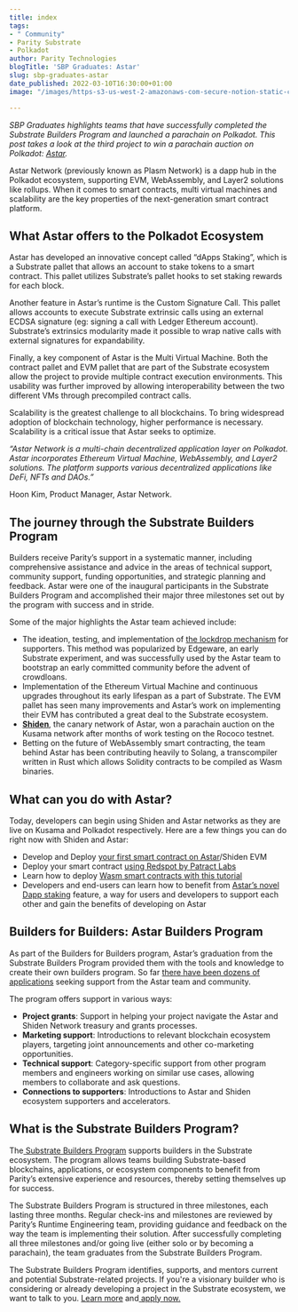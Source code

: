 ```yaml
---
title: index
tags:
- " Community"
- Parity Substrate
- Polkadot
author: Parity Technologies
blogTitle: 'SBP Graduates: Astar'
slug: sbp-graduates-astar
date_published: 2022-03-10T16:30:00+01:00
image: "/images/https-s3-us-west-2-amazonaws-com-secure-notion-static-com-4da7ce7f-ad9e-4354-b8fa-8b9381eae875-sbp_graduates_astar.jpg"

---
```

_SBP Graduates highlights teams that have successfully completed the Substrate Builders Program and launched a parachain on Polkadot. This post takes a look at the third project to win a parachain auction on Polkadot:_ [_Astar_](https://astar.network/)_._

Astar Network (previously known as Plasm Network) is a dapp hub in the Polkadot ecosystem, supporting EVM, WebAssembly, and Layer2 solutions like rollups. When it comes to smart contracts, multi virtual machines and scalability are the key properties of the next-generation smart contract platform.

## **What Astar offers to the Polkadot Ecosystem**

Astar has developed an innovative concept called “dApps Staking”, which is a Substrate pallet that allows an account to stake tokens to a smart contract. This pallet utilizes Substrate’s pallet hooks to set staking rewards for each block.

Another feature in Astar’s runtime is the Custom Signature Call. This pallet allows accounts to execute Substrate extrinsic calls using an external ECDSA signature (eg: signing a call with Ledger Ethereum account). Substrate’s extrinsics modularity made it possible to wrap native calls with external signatures for expandability.

Finally, a key component of Astar is the Multi Virtual Machine. Both the contract pallet and EVM pallet that are part of the Substrate ecosystem allow the project to provide multiple contract execution environments. This usability was further improved by allowing interoperability between the two different VMs through precompiled contract calls.

Scalability is the greatest challenge to all blockchains. To bring widespread adoption of blockchain technology, higher performance is necessary. Scalability is a critical issue that Astar seeks to optimize.

_“​Astar Network is a multi-chain decentralized application layer on Polkadot. Astar incorporates Ethereum Virtual Machine, WebAssembly, and Layer2 solutions. The platform supports various decentralized applications like DeFi, NFTs and DAOs.”_

Hoon Kim, Product Manager, Astar Network.

## **The journey through the Substrate Builders Program**

Builders receive Parity’s support in a systematic manner, including comprehensive assistance and advice in the areas of technical support, community support, funding opportunities, and strategic planning and feedback. Astar were one of the inaugural participants in the Substrate Builders Program and accomplished their major three milestones set out by the program with success and in stride.

Some of the major highlights the Astar team achieved include:

* The ideation, testing, and implementation of [the lockdrop mechanism](https://medium.com/astar-network/lockdrop-the-hitchhikers-guide-to-plasm-network-token-distribution-38299e14d5d4) for supporters. This method was popularized by Edgeware, an early Substrate experiment, and was successfully used by the Astar team to bootstrap an early committed community before the advent of crowdloans.
* Implementation of the Ethereum Virtual Machine and continuous upgrades throughout its early lifespan as a part of Substrate. The EVM pallet has seen many improvements and Astar’s work on implementing their EVM has contributed a great deal to the Substrate ecosystem.
* [**Shiden**](https://medium.com/astar-network/announcing-shiden-network-a-kusama-parachain-of-plasm-network-6654175959d2), the canary network of Astar, won a parachain auction on the Kusama network after months of work testing on the Rococo testnet.
* Betting on the future of WebAssembly smart contracting, the team behind Astar has been contributing heavily to Solang, a transcompiler written in Rust which allows Solidity contracts to be compiled as Wasm binaries.

## **What can you do with Astar?**

Today, developers can begin using Shiden and Astar networks as they are live on Kusama and Polkadot respectively. Here are a few things you can do right now with Shiden and Astar:

* Develop and Deploy [your first smart contract on Astar](https://docs.astar.network/tutorial/develop-and-deploy-your-first-smart-contract-on-aster-shiden-evm)/Shiden EVM
* Deploy your smart contract [using Redspot by Patract Labs](https://docs.astar.network/integration/using-redspot-by-patract-lab)
* Learn how to deploy [Wasm smart contracts with this tutorial](https://docs.astar.network/build/smart-contracts/wasm/solidity)
* Developers and end-users can learn how to benefit from [Astar’s novel Dapp staking](https://docs.astar.network/build/dapp-staking) feature, a way for users and developers to support each other and gain the benefits of developing on Astar

## **Builders for Builders: Astar Builders Program**

As part of the Builders for Builders program, Astar’s graduation from the Substrate Builders Program provided them with the tools and knowledge to create their own builders program. So far [there have been dozens of applications](https://forum.astar.network/c/builders-program/14) seeking support from the Astar team and community.

The program offers support in various ways:

* **Project grants**: Support in helping your project navigate the Astar and Shiden Network treasury and grants processes.
* **Marketing support**: Introductions to relevant blockchain ecosystem players, targeting joint announcements and other co-marketing opportunities.
* **Technical support**: Category-specific support from other program members and engineers working on similar use cases, allowing members to collaborate and ask questions.
* **Connections to supporters**: Introductions to Astar and Shiden ecosystem supporters and accelerators.

## **What is the Substrate Builders Program?**

The[ Substrate Builders Program](https://www.substrate.io/builders-program/) supports builders in the Substrate ecosystem. The program allows teams building Substrate-based blockchains, applications, or ecosystem components to benefit from Parity’s extensive experience and resources, thereby setting themselves up for success.

The Substrate Builders Program is structured in three milestones, each lasting three months. Regular check-ins and milestones are reviewed by Parity’s Runtime Engineering team, providing guidance and feedback on the way the team is implementing their solution. After successfully completing all three milestones and/or going live (either solo or by becoming a parachain), the team graduates from the Substrate Builders Program.

The Substrate Builders Program identifies, supports, and mentors current and potential Substrate-related projects. If you're a visionary builder who is considering or already developing a project in the Substrate ecosystem, we want to talk to you. [Learn more](https://www.substrate.io/builders-program/) and[ apply now.](https://docs.google.com/forms/d/e/1FAIpQLSfEYJE3X0RQs3Kucqthe4D8zyUcV1yEvyIw98L2X9_78b4BVA/viewform)